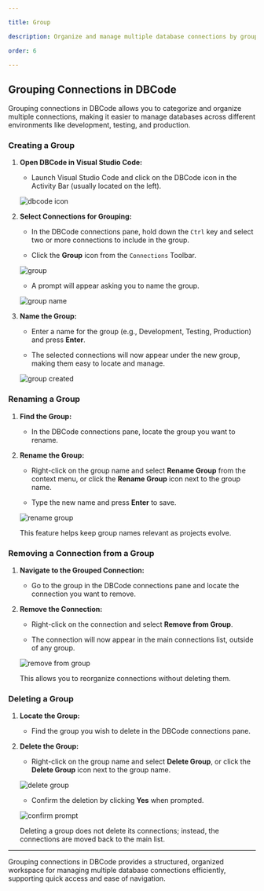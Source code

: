 ```yaml
---

title: Group

description: Organize and manage multiple database connections by grouping them in DBCode for easier navigation and workspace clarity.

order: 6

---
```


## Grouping Connections in DBCode

Grouping connections in DBCode allows you to categorize and organize multiple connections, making it easier to manage databases across different environments like development, testing, and production.

### Creating a Group

1. **Open DBCode in Visual Studio Code:**
   - Launch Visual Studio Code and click on the DBCode icon in the Activity Bar (usually located on the left).

   ![dbcode icon](./dbcode-icon.png)  

2. **Select Connections for Grouping:**
   - In the DBCode connections pane, hold down the `Ctrl` key and select two or more connections to include in the group.

   - Click the **Group** icon from the `Connections` Toolbar.

   ![group](./group.png)

   - A prompt will appear asking you to name the group.

   ![group name](./group-name.png)

3. **Name the Group:**
   - Enter a name for the group (e.g., Development, Testing, Production) and press **Enter**.
   
   - The selected connections will now appear under the new group, making them easy to locate and manage.
 
   ![group created](./group-created.png)

### Renaming a Group

1. **Find the Group:**
   - In the DBCode connections pane, locate the group you want to rename.

2. **Rename the Group:**
   - Right-click on the group name and select **Rename Group** from the context menu, or click the **Rename Group** icon next to the group name.

   - Type the new name and press **Enter** to save.

   ![rename group](./rename-group.png)

   This feature helps keep group names relevant as projects evolve.

### Removing a Connection from a Group

1. **Navigate to the Grouped Connection:**
   - Go to the group in the DBCode connections pane and locate the connection you want to remove.

2. **Remove the Connection:**
   - Right-click on the connection and select **Remove from Group**.

   - The connection will now appear in the main connections list, outside of any group.

   ![remove from group](./remove-from-group.png)

   This allows you to reorganize connections without deleting them.

### Deleting a Group

1. **Locate the Group:**
   - Find the group you wish to delete in the DBCode connections pane.

2. **Delete the Group:**
   - Right-click on the group name and select **Delete Group**, or click the **Delete Group** icon next to the group name.

   ![delete group](./delete-group.png)

   - Confirm the deletion by clicking **Yes** when prompted.

   ![confirm prompt](./confirm-prompt.png)

   Deleting a group does not delete its connections; instead, the connections are moved back to the main list.

---

Grouping connections in DBCode provides a structured, organized workspace for managing multiple database connections efficiently, supporting quick access and ease of navigation.